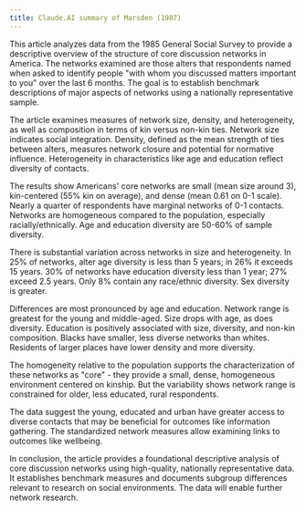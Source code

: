 ```yaml
---
title: Claude.AI summary of Marsden (1987)
---
```

This article analyzes data from the 1985 General Social Survey to
provide a descriptive overview of the structure of core discussion
networks in America. The networks examined are those alters that
respondents named when asked to identify people \"with whom you
discussed matters important to you\" over the last 6 months. The goal is
to establish benchmark descriptions of major aspects of networks using a
nationally representative sample.

The article examines measures of network size, density, and
heterogeneity, as well as composition in terms of kin versus non-kin
ties. Network size indicates social integration. Density, defined as the
mean strength of ties between alters, measures network closure and
potential for normative influence. Heterogeneity in characteristics like
age and education reflect diversity of contacts.

The results show Americans\' core networks are small (mean size around
3), kin-centered (55% kin on average), and dense (mean 0.61 on 0-1
scale). Nearly a quarter of respondents have marginal networks of 0-1
contacts. Networks are homogeneous compared to the population,
especially racially/ethnically. Age and education diversity are 50-60%
of sample diversity.

There is substantial variation across networks in size and
heterogeneity. In 25% of networks, alter age diversity is less than 5
years; in 26% it exceeds 15 years. 30% of networks have education
diversity less than 1 year; 27% exceed 2.5 years. Only 8% contain any
race/ethnic diversity. Sex diversity is greater.

Differences are most pronounced by age and education. Network range is
greatest for the young and middle-aged. Size drops with age, as does
diversity. Education is positively associated with size, diversity, and
non-kin composition. Blacks have smaller, less diverse networks than
whites. Residents of larger places have lower density and more
diversity.

The homogeneity relative to the population supports the characterization
of these networks as \"core\" - they provide a small, dense, homogeneous
environment centered on kinship. But the variability shows network range
is constrained for older, less educated, rural respondents.

The data suggest the young, educated and urban have greater access to
diverse contacts that may be beneficial for outcomes like information
gathering. The standardized network measures allow examining links to
outcomes like wellbeing.

In conclusion, the article provides a foundational descriptive analysis
of core discussion networks using high-quality, nationally
representative data. It establishes benchmark measures and documents
subgroup differences relevant to research on social environments. The
data will enable further network research.
